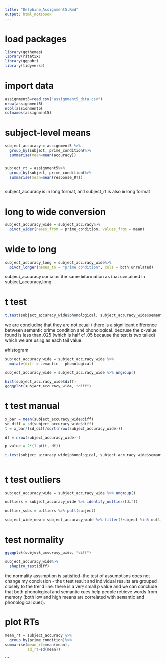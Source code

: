 ```yaml
---
title: "Delphine_Assignment5.Rmd"
output: html_notebook
---
```

# load packages
```r
library(ggthemes)
library(rstatix)
library(ggpubr)
library(tidyverse)
```
# import data 
```r
assignment5=read_csv("assignment5_data.csv")
nrow(assignment5)
ncol(assignment5)
colnames(assignment5)
```
# subject-level means
```r

subject_accuracy = assignment5 %>%
  group_by(subject, prime_condition)%>%
  summarise(mean=mean(accuracy))


subject_rt = assignment5%>%
  group_by(subject, prime_condition)%>%
  summarise(mean=mean(response_RT))
  
```
subject_accuracy is in long format, and subject_rt is also in long format

# long to wide conversion
```r
subject_accuracy_wide = subject_accuracy%>%
  pivot_wider(names_from = prime_condition, values_from = mean)
```
# wide to long
```r
subject_accuracy_long = subject_accuracy_wide%>%
  pivot_longer(names_to = "prime condition", cols = both:unrelated)
```

subject_accuracy contains the same information as that contained in subject_accuracy_long

# t test
```r
t.test(subject_accuracy_wide$phonological, subject_accuracy_wide$semantic, paired = TRUE)
```
we are concluding that they are not equal / there is a significant difference between semantic prime condition and phonological, because the p-value found is less than .025 (which is half of .05 because the test is two tailed) which we are using as each tail value.

#histogram
```r
subject_accuracy_wide = subject_accuracy_wide %>%
  mutate(diff = semantic - phonological)

subject_accuracy_wide = subject_accuracy_wide %>% ungroup()
```
```r
hist(subject_accuracy_wide$diff)
ggqqplot(subject_accuracy_wide, "diff")

```
# t test manual
```r
x_bar = mean(subject_accuracy_wide$diff)
sd_diff = sd(subject_accuracy_wide$diff)
t = x_bar/(sd_diff/sqrt(nrow(subject_accuracy_wide)))

df = nrow(subject_accuracy_wide)-1

p_value = 2*(1-pt(t, df))

t.test(subject_accuracy_wide$phonological, subject_accuracy_wide$semantic, var.equal = TRUE, paired=TRUE)
       

```

# t test outliers
```r
subject_accuracy_wide = subject_accuracy_wide %>% ungroup()

outliers = subject_accuracy_wide %>% identify_outliers(diff)

outlier_subs = outliers %>% pull(subject)

subject_wide_new = subject_accuracy_wide %>% filter(!subject %in% outlier_subs)
```
# test normality 
```r
ggqqplot(subject_accuracy_wide, "diff")

subject_accuracy_wide%>%
  shapiro_test(diff)
```
the normality assumption is satisfied- the test of assumptions does not change my conclusion - the t test result and individual results are grouped closely to the trend line. there is a very small p value and we can conclude that both phonological and semantic cues help people retrieve words from memory (both low and high means are correlated with semantic and phonological cues).

# plot RTs
```r
mean_rt = subject_accuracy %>%
  group_by(prime_condition)%>%
summarise(mean_rt=mean(mean),
          sd_rt=sd(mean))
```
```


